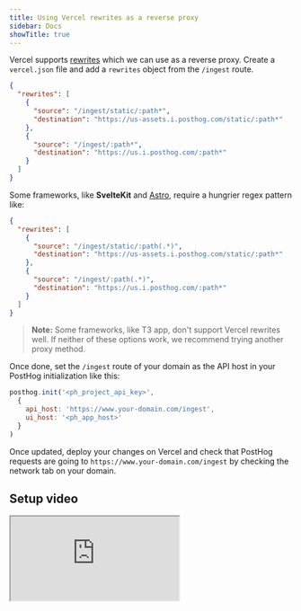 ```yaml
---
title: Using Vercel rewrites as a reverse proxy
sidebar: Docs
showTitle: true
---
```



<ProxyWarning />

<RegionWarning />

Vercel supports [rewrites](https://vercel.com/docs/concepts/projects/project-configuration#rewrites) which we can use as a reverse proxy. Create a `vercel.json` file and add a `rewrites` object from the `/ingest` route.

```json
{
  "rewrites": [
    {
      "source": "/ingest/static/:path*",
      "destination": "https://us-assets.i.posthog.com/static/:path*"
    },
    {
      "source": "/ingest/:path*",
      "destination": "https://us.i.posthog.com/:path*"
    }
  ]
}
```

Some frameworks, like **SvelteKit** and [Astro](/tutorials/astro-analytics), require a hungrier regex pattern like:

```json
{
  "rewrites": [
    {
      "source": "/ingest/static/:path(.*)",
      "destination": "https://us-assets.i.posthog.com/static/:path*"
    },
    {
      "source": "/ingest/:path(.*)",
      "destination": "https://us.i.posthog.com/:path*"
    }
  ]
}
```

> **Note:** Some frameworks, like T3 app, don't support Vercel rewrites well. If neither of these options work, we recommend trying another proxy method.

Once done, set the `/ingest` route of your domain as the API host in your PostHog initialization like this:

```js
posthog.init('<ph_project_api_key>',
  {
    api_host: 'https://www.your-domain.com/ingest',
    ui_host: '<ph_app_host>'
  }
)
```

Once updated, deploy your changes on Vercel and check that PostHog requests are going to `https://www.your-domain.com/ingest` by checking the network tab on your domain.

## Setup video

<iframe
  src="https://www.youtube-nocookie.com/embed/MD-jI2moPV0"
  className="rounded shadow-xl"
/>